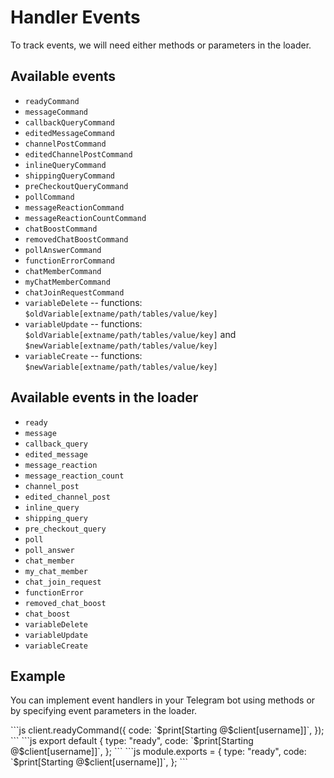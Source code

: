 # Handler Events

To track events, we will need either methods or parameters in the loader.

## Available events

- `readyCommand`
- `messageCommand`
- `callbackQueryCommand`
- `editedMessageCommand`
- `channelPostCommand`
- `editedChannelPostCommand`
- `inlineQueryCommand`
- `shippingQueryCommand`
- `preCheckoutQueryCommand`
- `pollCommand`
- `messageReactionCommand`
- `messageReactionCountCommand`
- `chatBoostCommand`
- `removedChatBoostCommand`
- `pollAnswerCommand`
- `functionErrorCommand`
- `chatMemberCommand`
- `myChatMemberCommand`
- `chatJoinRequestCommand`
- `variableDelete`
-- functions: `$oldVariable[extname/path/tables/value/key]`
- `variableUpdate`
-- functions: `$oldVariable[extname/path/tables/value/key]` and `$newVariable[extname/path/tables/value/key]`
- `variableCreate`
-- functions: `$newVariable[extname/path/tables/value/key]`

## Available events in the loader

- `ready`
- `message`
- `callback_query`
- `edited_message`
- `message_reaction`
- `message_reaction_count`
- `channel_post`
- `edited_channel_post`
- `inline_query`
- `shipping_query`
- `pre_checkout_query`
- `poll`
- `poll_answer`
- `chat_member`
- `my_chat_member`
- `chat_join_request`
- `functionError`
- `removed_chat_boost`
- `chat_boost`
- `variableDelete`
- `variableUpdate`
- `variableCreate`

## Example

You can implement event handlers in your Telegram bot using methods or by specifying event parameters in the loader.


<Tabs>
  <TabItem value="javascript" label="JavaScript">
```js
client.readyCommand({
  code: `$print[Starting @$client[username]]`,
});
```
  </TabItem>
  <TabItem value="loader" label="Loader">
    <Tabs>
      <TabItem value="esm" label="ESModule">
```js
export default {
  type: "ready",
  code: `$print[Starting @$client[username]]`,
};
```
      </TabItem>
      <TabItem value="commonjs" label="Commonjs">
```js
module.exports = {
  type: "ready",
  code: `$print[Starting @$client[username]]`,
};
```
      </TabItem>
    </Tabs>
  </TabItem>
</Tabs>
